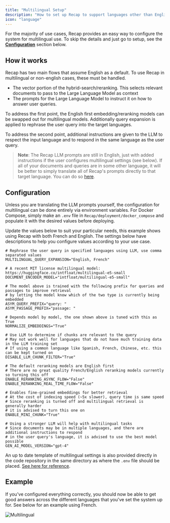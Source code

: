 ```yaml
---
title: "Multilingual Setup"
description: "How to set up Recap to support languages other than English"
icon: "language"
---
```


For the majority of use cases, Recap provides an easy way to configure the system for multilingual use.
To skip the details and just go to setup, see the
[**Configuration**](https://docs.Recap.dev/multilingual_setup#configuration) section below.

## How it works
Recap has two main flows that assume English as a default. To use Recap in multilingual or non-english cases,
these must be handled.
- The vector portion of the hybrid-search/reranking. This selects relevant documents to pass to the Large
Language Model as context
- The prompts for the Large Language Model to instruct it on how to answer user queries.

To address the first point, the English first embedding/reranking models can be swapped out for multilingual models.
Additionally query expansion is applied to rephrase the user query into the target languages.

To address the second point, additional instructions are given to the LLM to respect the input language and
to respond in the same language as the user query.

> **Note**: The Recap LLM prompts are still in English, just with added instructions if the user
configures multilingual settings (see below). If all of your documents and queries are in some other language,
it will be better to simply translate all of Recap's prompts directly to that target language. You can do so
[here](https://github.com/Recap-ai/Recap/tree/main/backend/Recap/prompts).

## Configuration
Unless you are translating the LLM prompts yourself, the configuration for multilingual can be done entirely via
environment variables. For Docker Compose, simply make an `.env` file in `Recap/deployment/docker_compose` and
populate it with the desired values before deploying.

Update the values below to suit your particular needs, this example shows using Recap with both French and English.
The settings below have descriptions to help you configure values according to your use case.
```
# Rephrase the user query in specified languages using LLM, use comma separated values
MULTILINGUAL_QUERY_EXPANSION="English, French"

# A recent MIT license multilingual model: https://huggingface.co/intfloat/multilingual-e5-small
DOCUMENT_ENCODER_MODEL="intfloat/multilingual-e5-small"

# The model above is trained with the following prefix for queries and passages to improve retrieval
# by letting the model know which of the two type is currently being embedded
ASYM_QUERY_PREFIX="query: "
ASYM_PASSAGE_PREFIX="passage: "

# Depends model by model, the one shown above is tuned with this as True
NORMALIZE_EMBEDDINGS="True"

# Use LLM to determine if chunks are relevant to the query
# May not work well for languages that do not have much training data in the LLM training set
# If using a common language like Spanish, French, Chinese, etc. this can be kept turned on
DISABLE_LLM_CHUNK_FILTER="True"

# The default reranking models are English first
# There are no great quality French/English reranking models currently so turning this off
ENABLE_RERANKING_ASYNC_FLOW="False"
ENABLE_RERANKING_REAL_TIME_FLOW="False"

# Enables fine-grained embeddings for better retrieval
# At the cost of indexing speed (~5x slower), query time is same speed
# Since reranking is turned off and multilingual retrieval is generally harder
# it is advised to turn this one on
ENABLE_MINI_CHUNK="True"

# Using a stronger LLM will help with multilingual tasks
# Since documents may be in multiple languages, and there are additional instructions to respond
# in the user query's language, it is advised to use the best model possible
GEN_AI_MODEL_VERSION="gpt-4"
```

An up to date template of multilingual settings is also provided directly in the code repository in the same
directory as where the `.env` file should be placed.
[See here for reference](https://github.com/Recap-ai/Recap/blob/main/deployment/docker_compose/env.multilingual.template).

## Example
If you've configured everything correctly, you should now be able to get good answers across the different
languages that you've set the system up for. See below for an example using French.

![Multilingual](/images/multilingual/Multilingual.png)
